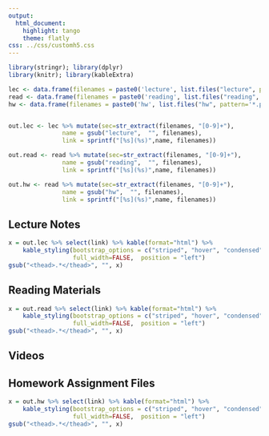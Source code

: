 ```yaml
---
output:
  html_document:
    highlight: tango
    theme: flatly
css: ../css/customh5.css
---
```


```r
library(stringr); library(dplyr)
library(knitr); library(kableExtra)

lec <- data.frame(filenames = paste0('lecture', list.files("lecture", pattern='*.pdf|*.html')))
read <- data.frame(filenames = paste0('reading', list.files("reading", pattern='*.pdf|*.html')))
hw <- data.frame(filenames = paste0('hw', list.files("hw", pattern='*.pdf|*.html')))


out.lec <- lec %>% mutate(sec=str_extract(filenames, "[0-9]+"), 
               name = gsub("lecture",  "", filenames), 
               link = sprintf("[%s](%s)",name, filenames))

out.read <- read %>% mutate(sec=str_extract(filenames, "[0-9]+"), 
               name = gsub("reading",  "", filenames), 
               link = sprintf("[%s](%s)",name, filenames))

out.hw <- read %>% mutate(sec=str_extract(filenames, "[0-9]+"), 
               name = gsub("hw",  "", filenames), 
               link = sprintf("[%s](%s)",name, filenames))
```

## Lecture Notes
```r
x = out.lec %>% select(link) %>% kable(format="html") %>%
    kable_styling(bootstrap_options = c("striped", "hover", "condensed", "responsive"), 
                  full_width=FALSE,  position = "left")
gsub("<thead>.*</thead>", "", x)
```

## Reading Materials
```r
x = out.read %>% select(link) %>% kable(format="html") %>%
    kable_styling(bootstrap_options = c("striped", "hover", "condensed", "responsive"), 
                  full_width=FALSE,  position = "left")
gsub("<thead>.*</thead>", "", x)
```

## Videos


## Homework Assignment Files
```r
x = out.hw %>% select(link) %>% kable(format="html") %>%
    kable_styling(bootstrap_options = c("striped", "hover", "condensed", "responsive"), 
                  full_width=FALSE,  position = "left")
gsub("<thead>.*</thead>", "", x)
```